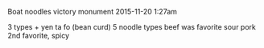 Boat noodles victory monument
2015-11-20 1:27am

3 types + yen ta fo (bean curd)
5 noodle types
beef was favorite
sour pork 2nd favorite, spicy
